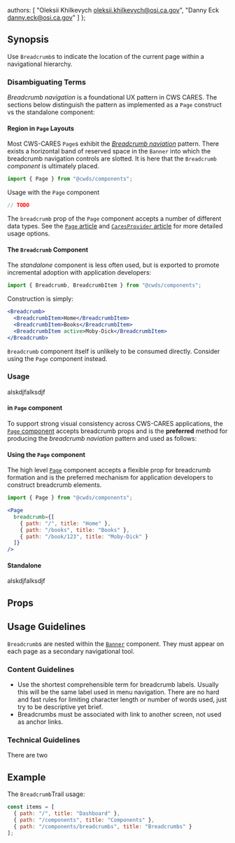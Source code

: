 
  authors: [
    "Oleksii Khilkevych <oleksii.khilkevych@osi.ca.gov>",
    "Danny Eck <danny.eck@osi.ca.gov>"
  ]
};

## Synopsis

Use `Breadcrumb`s to indicate the location of the current page within a navigational hierarchy.

### Disambiguating Terms

_Breadcrumb navigation_ is a foundational UX pattern in CWS CARES. The sections below distinguish the pattern as implemented as a `Page` construct vs the standalone component:

#### Region in `Page` Layouts

Most CWS-CARES `Page`s exhibit the [_Breadcrumb naviation_](/patterns/breadcrumbs) pattern. There exists a horizontal band of reserved space in the `Banner` into which the breadcrumb navigation controls are slotted. It is here that the `Breadcrumb` _component_ is ultimately placed.

```jsx
import { Page } from "@cwds/components";
```

Usage with the `Page` component

```jsx
// TODO
```

The `breadcrumb` prop of the `Page` component accepts a number of different data types. See the [`Page` article](/components/Page) and [`CaresProvider` article](/components/CaresProvider) for more detailed usage options.

#### The `Breadcrumb` Component

The _standalone_ component is less often used, but is exported to promote incremental adoption with application developers:

```jsx
import { Breadcrumb, BreadcrumbItem } from "@cwds/components";
```

Construction is simply:

```jsx
<Breadcrumb>
  <BreadcrumbItem>Home</BreadcrumbItem>
  <BreadcrumbItem>Books</BreadcrumbItem>
  <BreadcrumbItem active>Moby-Dick</BreadcrumbItem>
</Breadcrumb>
```

<Alert color="warning">
  <code>Breadcrumb</code> component itself is unlikely to be consumed directly.
  Consider using the <code>Page</code> component instead.
</Alert>

### Usage

alskdjfalksdjf

#### in `Page` component

To support strong visual consistency across CWS-CARES applications, the [`Page` component](/components/Page) accepts breadcrumb props and is the **preferred** method for producing the _breadcrumb naviation_ pattern and used as follows:

#### Using the `Page` component

The high level [`Page`](/components/page) component accepts a flexible prop for breadcrumb formation and is the preferred mechanism for application developers to construct breadcrumb elements.

```jsx
import { Page } from "@cwds/components";
```

```jsx
<Page
  breadcrumb={[
    { path: "/", title: "Home" },
    { path: "/books", title: "Books" },
    { path: "/book/123", title: "Moby-Dick" }
  ]}
/>
```

#### Standalone

alskdjfalksdjf

## Props

## Usage Guidelines

`Breadcrumb`s are nested within the [`Banner`](/components/banner) component. They must appear on each page as a secondary navigational tool.

### Content Guidelines

- Use the shortest comprehensible term for breadcrumb labels. Usually this will be the same label used in menu navigation. There are no hard and fast rules for limiting character length or number of words used, just try to be descriptive yet brief.
- Breadcrumbs must be associated with link to another screen, not used as anchor links.

### Technical Guidelines

There are two

## Example

The `Breadcrumb`Trail usage:

```jsx
const items = [
  { path: "/", title: "Dashboard" },
  { path: "/components", title: "Components" },
  { path: "/components/breadcrumbs", title: "Breadcrumbs" }
];
```
